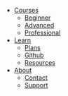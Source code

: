 - [Courses](/courses)
  - [Beginner](/courses#beginner-course-%F0%9F%A7%91)
  - [Advanced](/courses#advanced-course-)
  - [Professional](/courses#professional-course-%F0%9F%A7%91)
- [Learn](/docs)
  - [Plans](/plans)
  - [Github](/)
  - [Resources](/docs/awesome)
- [About](/docs/getstarted)
  - [Contact](/contact)
  - [Support](/)
